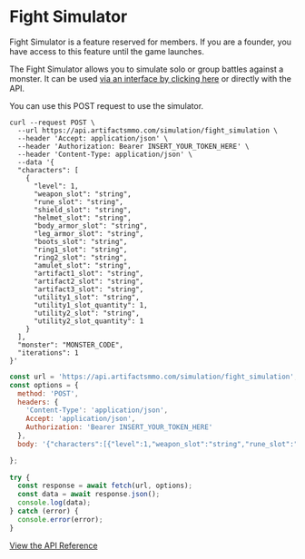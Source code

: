 
# Fight Simulator

<Callout type="warning" emoji="⚠️">
Fight Simulator is a feature reserved for members. If you are a founder, you have access to this feature until the game launches.
</Callout>

The Fight Simulator allows you to simulate solo or group battles against a monster. It can be used [via an interface by clicking here](https://simulator.artifactsmmo.com) or directly with the API.

You can use this POST request to use the simulator.
  

```http filename="cURL" copy
curl --request POST \
  --url https://api.artifactsmmo.com/simulation/fight_simulation \
  --header 'Accept: application/json' \
  --header 'Authorization: Bearer INSERT_YOUR_TOKEN_HERE' \
  --header 'Content-Type: application/json' \
  --data '{
  "characters": [
    {
      "level": 1,
      "weapon_slot": "string",
      "rune_slot": "string",
      "shield_slot": "string",
      "helmet_slot": "string",
      "body_armor_slot": "string",
      "leg_armor_slot": "string",
      "boots_slot": "string",
      "ring1_slot": "string",
      "ring2_slot": "string",
      "amulet_slot": "string",
      "artifact1_slot": "string",
      "artifact2_slot": "string",
      "artifact3_slot": "string",
      "utility1_slot": "string",
      "utility1_slot_quantity": 1,
      "utility2_slot": "string",
      "utility2_slot_quantity": 1
    }
  ],
  "monster": "MONSTER_CODE",
  "iterations": 1
}'
```
```js filename="Javascript" copy
const url = 'https://api.artifactsmmo.com/simulation/fight_simulation';
const options = {
  method: 'POST',
  headers: {
    'Content-Type': 'application/json',
    Accept: 'application/json',
    Authorization: 'Bearer INSERT_YOUR_TOKEN_HERE'
  },
  body: '{"characters":[{"level":1,"weapon_slot":"string","rune_slot":"string","shield_slot":"string","helmet_slot":"string","body_armor_slot":"string","leg_armor_slot":"string","boots_slot":"string","ring1_slot":"string","ring2_slot":"string","amulet_slot":"string","artifact1_slot":"string","artifact2_slot":"string","artifact3_slot":"string","utility1_slot":"string","utility1_slot_quantity":1,"utility2_slot":"string","utility2_slot_quantity":1}],"monster":"MONSTER_CODE","iterations":1}'

};
  
try {
  const response = await fetch(url, options);
  const data = await response.json();
  console.log(data);
} catch (error) {
  console.error(error);
}
```
[View the API Reference](https://api.artifactsmmo.com/docs/#/operations/fight_simulation_simulation_fight_simulation_post)

